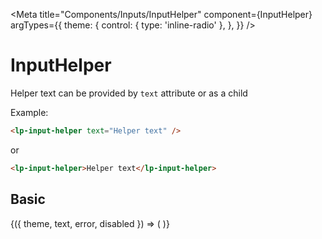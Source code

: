 

<Meta
  title="Components/Inputs/InputHelper"
  component={InputHelper}
  argTypes={{
    theme: {
      control: { type: 'inline-radio' },
    },
  }}
/>

# InputHelper

<ArgsTable of={InputHelper} />

Helper text can be provided by `text` attribute or as a child

Example:
```html
<lp-input-helper text="Helper text" />
```
or
```html
<lp-input-helper>Helper text</lp-input-helper>
```

## Basic

<Canvas>
  <Story
    name="Basic"
    args={{
      theme: 'dark',
      text: 'Helper text',
      error: false,
      disabled: false,
    }}
  >
    {({ theme, text, error, disabled }) => (
      <lp-input-helper
        theme={theme === 'dark' ? undefined : theme}
        text={text}
        error={error === false ? undefined : error}
        disabled={disabled === false ? undefined : disabled}
      />
    )}
  </Story>
</Canvas>
